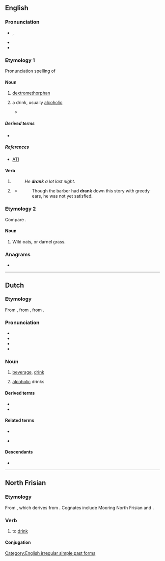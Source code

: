{{also|Drank|Dränk}}
==English==

===Pronunciation===
* {{a|RP|GA}} {{enPR|drăngk}}, {{IPA|en|/dɹæŋk/}}
* {{audio|en|en-us-drank.ogg|Audio (US)}}
* {{rhymes|en|æŋk}}

===Etymology 1===
Pronunciation spelling of {{m|en|drink}}

====Noun====
{{en-noun|~}}

# {{lb|en|slang}} [[dextromethorphan]]
# {{lb|en|slang}} a drink, usually [[alcoholic]]
#*{{quote-song|en|lyricist=Jordan Houston, Darnell Carlton, Paul Beauregard, Premro Smith, Marlon Goodwin, David Brown, and Willie Hutchinson|passage=You leave your drink around me, believe your '''drank''' going to get drunk up.|url=https://genius.com/Three-6-mafia-stay-fly-lyrics|title=Stay Fly|publisher=Sony BMG|year=2005|album=Most Known Unknown|artist=Three 6 Mafia (featuring Young Buck, 8 Ball, and MJG)}}

=====Derived terms=====
* {{l|en|purple drank}}

=====References=====
* [https://web.archive.org/web/20120521003006/http://www.abovetheinfluence.com/facts/drugsdxm ATI]

====Verb====
{{head|en|verb form}}

# {{en-simple past of|drink}}
#: ''He '''drank''' a lot last night.''
# {{lb|en|obsolete|or|informal}} {{inflection of|en|drink||past|part}}
#* {{RQ:Fielding Tom Jones}}
#*: Though the barber had '''drank''' down this story with greedy ears, he was not yet satisfied.
#:{{ux|en|He'd '''drank''' alcohol prior to driving off the road.}}

===Etymology 2===
Compare {{m|en|drake}}.

====Noun====
{{en-noun|?}}

# {{lb|en|UK|dialect}} Wild oats, or darnel grass.
#: {{rfquotek|en|Halliwell}}

{{Webster 1913}}

===Anagrams===
* {{anagrams|en|a=adknr|rank'd}}

[[Category:English irregular simple past forms]]

----

==Dutch==

===Etymology===
From {{ink|nl|dum|dranc}}, from {{inh|nl|odt|*drank}}, from {{inh|nl|gem-pro|*drankiz}}.

===Pronunciation===
* {{IPA|nl|/drɑŋk/}}
* {{audio|nl|Nl-drank.ogg|audio}}
* {{hyphenation|nl|drank}}
* {{rhymes|nl|ɑŋk}}

===Noun===
{{nl-noun|m|-en|drankje}}

# {{lb|nl|countable|uncountable}} [[beverage]], [[drink]]
# {{lb|nl|uncountable}} [[alcoholic]] drinks

====Derived terms====
* {{l|nl|drankje}}
* {{l|nl|hoestdrank}}

====Related terms====
* {{l|nl|drinken}}
* {{l|en|liquid}} {{l|en|medicine}}

====Descendants====
* {{desc|af|drank}}

----

==North Frisian==

===Etymology===
From {{der|frr|ofs|drinka}}, which derives from {{der|frr|gem-pro|*drinkaną}}. Cognates include Mooring North Frisian {{m|frr|drainke}} and {{cog|fy|drinke}}.

===Verb===
{{head|frr|verb}}

# {{lb|frr|Föhr-Amrum}} to [[drink]]

====Conjugation====
{{frr-FoehrAmrum-conj-table
|infinitive I=drank
|infinitive II=tu dranken
|past_participle=dronken
|imperative_sg=drank
|imperative_pl=drank'em
|pres_ind_1sg=drank
|pres_ind_2sg=drankst
|pres_ind_3sg=drankt
|pres_ind_dlpl=drank
|past_ind_1sg=droonk
|past_ind_2sg=droonkst
|past_ind_3sg=droonk
|past_ind_dlpl=droonk}}